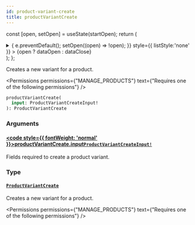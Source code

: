 ```yaml
---
id: product-variant-create
title: productVariantCreate
---
```






const [open, setOpen] = useState(startOpen);
return (
<details {...(open ? { open: true } : {})} className="details" style={{ border:'none', boxShadow:'none', background:'var(--ifm-background-color)' }}>
<summary
onClick={(e) => {
e.preventDefault();
setOpen((open) => !open);
}}
style={{ listStyle:'none' }} >
{open ? dataOpen : dataClose}
</summary>
{open && children}
</details>
);
};

Creates a new variant for a product.


<Permissions permissions={"MANAGE_PRODUCTS"} text={"Requires one of the following permissions"} />


```graphql
productVariantCreate(
  input: ProductVariantCreateInput!
): ProductVariantCreate
```

### Arguments

#### [<code style={{ fontWeight: 'normal' }}>productVariantCreate.<b>input</b></code>](#)<Bullet />[`ProductVariantCreateInput!`](../../../api-reference/products/inputs/product-variant-create-input.mdx) <Badge class="badge badge--secondary" text="non-null"/> <Badge class="badge badge--secondary" text="input"/> <Badge class="badge badge--secondary" text="products"/>

Fields required to create a product variant.

### Type

#### [`ProductVariantCreate`](../../../api-reference/products/objects/product-variant-create.mdx) <Badge class="badge badge--secondary" text="object"/> <Badge class="badge badge--secondary" text="products"/>

Creates a new variant for a product.


<Permissions permissions={"MANAGE_PRODUCTS"} text={"Requires one of the following permissions"} />



